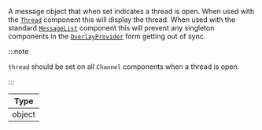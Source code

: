 A message object that when set indicates a thread is open.
When used with the [`Thread`](../../../../ui-components/thread.mdx) component this will display the thread.
When used with the standard [`MessageList`](../../../../ui-components/message-list.mdx) component this will prevent any singleton components in the [`OverlayProvider`](../../../../core-components/overlay-provider.mdx) form getting out of sync.

:::note

`thread` should be set on all `Channel` components when a thread is open.

:::

| Type   |
| ------ |
| object |

